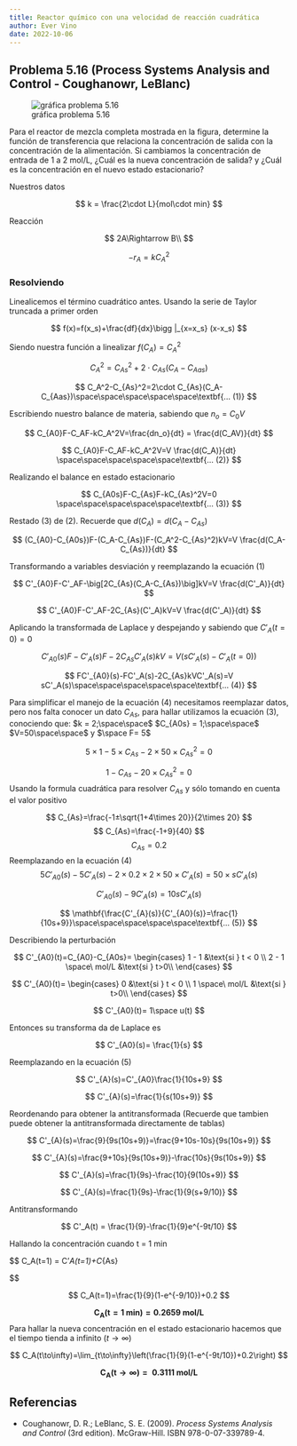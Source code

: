```yaml
---
title: Reactor químico con una velocidad de reacción cuadrática
author: Ever Vino
date: 2022-10-06
---
```


## Problema 5.16 (Process Systems Analysis and Control - Coughanowr, LeBlanc)

![gráfica problema 5.16](./images/p5.16-coughanowr/headercontrol516.png)

Para el reactor de mezcla completa mostrada en la figura, determine la función de transferencia que relaciona la concentración de salida con la concentración de la alimentación. Si cambiamos la concentración de entrada de 1 a 2 mol/L, ¿Cuál es la nueva concentración de salida? y ¿Cuál es la concentración en el nuevo estado estacionario?

Nuestros datos

$$
k = \frac{2\cdot L}{mol\cdot min}
$$

Reacción

$$
2A\Rightarrow B\\
$$

$$
-r_A=kC_A^2
$$

### Resolviendo

Linealicemos el término cuadrático antes. Usando la serie de Taylor truncada a primer orden

$$
f(x)=f(x_s)+\frac{df}{dx}\bigg |_{x=x_s} (x-x_s)
$$

Siendo nuestra función a linealizar $f(C_{A})=C_A^2$

$$
C_A^2=C_{As}^2+2\cdot C_{As}(C_A-C_{Aas})
$$

$$
C_A^2-C_{As}^2=2\cdot C_{As}(C_A-C_{Aas})\space\space\space\space\space\textbf{... (1)}
$$

Escribiendo nuestro balance de materia, sabiendo que $n_o = C_0V$

$$
C_{A0}F-C_AF-kC_A^2V=\frac{dn_o}{dt} = \frac{d(C_AV)}{dt}
$$

$$
C_{A0}F-C_AF-kC_A^2V=V \frac{d(C_A)}{dt} \space\space\space\space\space\textbf{... (2)}
$$

Realizando el balance en estado estacionario

$$
C_{A0s}F-C_{As}F-kC_{As}^2V=0 \space\space\space\space\space\textbf{... (3)}
$$

Restado (3) de (2). Recuerde que $d(C_A)=d(C_A-C_{As})$

$$
(C_{A0}-C_{A0s})F-(C_A-C_{As})F-(C_A^2-C_{As}^2)kV=V \frac{d(C_A-C_{As})}{dt}
$$

Transformando a variables desviación y reemplazando la ecuación (1)

$$
C'_{A0}F-C'_AF-\big[2C_{As}(C_A-C_{As})\big]kV=V \frac{d(C'_A)}{dt}
$$

$$
C'_{A0}F-C'_AF-2C_{As}(C'_A)kV=V \frac{d(C'_A)}{dt}
$$

Aplicando la transformada de Laplace y despejando y sabiendo que $C'_A(t=0) = 0$

$$
C'_{A0}(s)F-C'_A(s)F-2C_{As}C'_A(s)kV=V (sC'_A(s)-C'_A(t=0))
$$

$$
FC'_{A0}(s)-FC'_A(s)-2C_{As}kVC'_A(s)=V sC'_A(s)\space\space\space\space\space\textbf{... (4)}
$$

Para simplificar el manejo de la ecuación (4) necesitamos reemplazar datos, pero nos falta conocer un dato $C_{As}$, para hallar utilizamos la ecuación (3), conociendo que: $k = 2;\space\space$ $C_{A0s} = 1;\space\space$ $V=50\space\space$ y $\space F= 5$

$$
5\times 1-5\times C_{As}-2\times 50\times C_{As}^2=0
$$

$$
1-C_{As}-20\times C_{As}^2=0
$$
Usando la formula cuadrática para resolver $C_{As}$ y sólo tomando en cuenta el valor positivo

$$
C_{As}=\frac{-1±\sqrt{1+4\times 20}}{2\times 20}
$$
$$
C_{As}=\frac{-1+9}{40}
$$
$$
C_{As}=0.2
$$
Reemplazando en la ecuación (4)
$$
5C'_{A0}(s)-5C'_A(s)-2\times 0.2\times 2\times 50\times C'_A(s)=50\times sC'_A(s)
$$

$$
C'_{A0}(s)-9C'_A(s)=10 sC'_A(s)
$$

$$
\mathbf{\frac{C'_{A}(s)}{C'_{A0}(s)}=\frac{1}{10s+9}}\space\space\space\space\space\textbf{... (5)}
$$

Describiendo la perturbación

$$
C'_{A0}(t)=C_{A0}-C_{A0s}=
\begin{cases}
   1 - 1 &\text{si } t < 0 \\
   2 - 1 \space\ mol/L &\text{si } t>0\\
\end{cases}
$$

$$
C'_{A0}(t)=
\begin{cases}
   0 &\text{si } t < 0 \\
   1 \space\ mol/L &\text{si } t>0\\
\end{cases}
$$

$$
C'_{A0}(t)= 1\space u(t)
$$

Entonces su transforma da de Laplace es

$$
C'_{A0}(s)= \frac{1}{s}
$$

Reemplazando en la ecuación (5)

$$
C'_{A}(s)=C'_{A0}\frac{1}{10s+9}
$$

$$
C'_{A}(s)=\frac{1}{s(10s+9)}
$$

Reordenando para obtener la antitransformada (Recuerde que tambien puede obtener la antitransformada directamente de tablas)

$$
C'_{A}(s)=\frac{9}{9s(10s+9)}=\frac{9+10s-10s}{9s(10s+9)}
$$

$$
C'_{A}(s)=\frac{9+10s}{9s(10s+9)}-\frac{10s}{9s(10s+9)}
$$

$$
C'_{A}(s)=\frac{1}{9s}-\frac{10}{9(10s+9)}
$$

$$
C'_{A}(s)=\frac{1}{9s}-\frac{1}{9(s+9/10)}
$$

Antitransformando

$$
C'_A(t) = \frac{1}{9}-\frac{1}{9}e^{-9t/10}
$$

Hallando la concentración cuando t = 1 min

$$
C_A(t=1) = C'_A(t=1)+C_{As}

$$

$$
C_A(t=1)=\frac{1}{9}(1-e^{-9/10})+0.2
$$

$$
\mathbf{C_A(t=1\textbf{ min})=0.2659\textbf{ mol/L}}
$$
Para hallar la nueva concentración en el estado estacionario hacemos que el tiempo tienda a infinito ($t\to\infty$)

$$
C_A(t\to\infty)=\lim_{t\to\infty}\left(\frac{1}{9}(1-e^{-9t/10})+0.2\right)
$$

$$
\mathbf{C_A(t\to\infty)=\textbf{ 0.3111 mol/L}}
$$

## Referencias

* Coughanowr, D. R.; LeBlanc, S. E. (2009). _Process Systems Analysis and Control_ (3rd edition). McGraw-Hill. ISBN 978-0-07-339789-4.